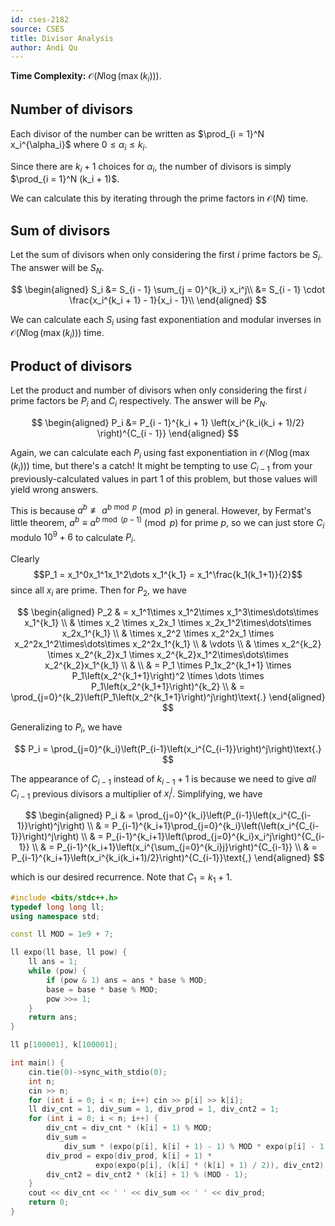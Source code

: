 ```yaml
---
id: cses-2182
source: CSES
title: Divisor Analysis
author: Andi Qu
---
```


**Time Complexity:** $\mathcal O(N \log(\max(k_i)))$.

## Number of divisors

Each divisor of the number can be written as $\prod_{i = 1}^N x_i^{\alpha_i}$
where $0 \leq \alpha_i \leq k_i$.

Since there are $k_i + 1$ choices for $\alpha_i$, the number of divisors is
simply $\prod_{i = 1}^N (k_i + 1)$.

We can calculate this by iterating through the prime factors in $\mathcal O(N)$
time.

## Sum of divisors

Let the sum of divisors when only considering the first $i$ prime factors be
$S_i$. The answer will be $S_N$.

$$
\begin{aligned}
S_i &= S_{i - 1} \sum_{j = 0}^{k_i} x_i^j\\
    &= S_{i - 1} \cdot \frac{x_i^{k_i + 1} - 1}{x_i - 1}\\
\end{aligned}
$$

We can calculate each $S_i$ using fast exponentiation and modular inverses in
$\mathcal O(N \log(\max(k_i)))$ time.

## Product of divisors

Let the product and number of divisors when only considering the first $i$ prime
factors be $P_i$ and $C_i$ respectively. The answer will be $P_N$.

$$
\begin{aligned}
P_i &= P_{i - 1}^{k_i + 1} \left(x_i^{k_i(k_i + 1)/2} \right)^{C_{i - 1}}
\end{aligned}
$$

Again, we can calculate each $P_i$ using fast exponentiation in
$\mathcal O(N \log(\max(k_i)))$ time, but there's a catch! It might be tempting
to use $C_{i - 1}$ from your previously-calculated values in part 1 of this
problem, but those values will yield wrong answers.

This is because $a^b \not \equiv a^{b \bmod p} \pmod{p}$ in general. However, by
Fermat's little theorem, $a^b \equiv a^{b \bmod (p - 1)} \pmod{p}$ for prime
$p$, so we can just store $C_i$ modulo $10^9 + 6$ to calculate $P_i$.

<Spoiler title="How do we get this recurrence?">

Clearly
$$P_1 = x_1^0x_1^1x_1^2\dots x_1^{k_1} = x_1^\frac{k_1(k_1+1)}{2}$$
since all $x_i$ are prime. Then for $P_2$, we have

$$
\begin{aligned}
P_2 & = x_1^1\times x_1^2\times x_1^3\times\dots\times x_1^{k_1} \\
& \times x_2 \times x_2x_1 \times x_2x_1^2\times\dots\times x_2x_1^{k_1} \\
& \times x_2^2 \times x_2^2x_1 \times x_2^2x_1^2\times\dots\times x_2^2x_1^{k_1} \\
& \vdots \\
& \times x_2^{k_2} \times x_2^{k_2}x_1 \times x_2^{k_2}x_1^2\times\dots\times x_2^{k_2}x_1^{k_1} \\
& \\
& = P_1 \times P_1x_2^{k_1+1} \times P_1\left(x_2^{k_1+1}\right)^2 \times \dots \times P_1\left(x_2^{k_1+1}\right)^{k_2} \\
& = \prod_{j=0}^{k_2}\left(P_1\left(x_2^{k_1+1}\right)^j\right)\text{.}
\end{aligned}
$$

Generalizing to $P_i$, we have

$$
P_i = \prod_{j=0}^{k_i}\left(P_{i-1}\left(x_i^{C_{i-1}}\right)^j\right)\text{.}
$$

The appearance of $C_{i-1}$ instead of $k_{i-1} + 1$ is because we need to give _all_ $C_{i-1}$ previous divisors a multiplier of $x_i^j$.
Simplifying, we have

$$
\begin{aligned}
P_i & = \prod_{j=0}^{k_i}\left(P_{i-1}\left(x_i^{C_{i-1}}\right)^j\right) \\
& = P_{i-1}^{k_i+1}\prod_{j=0}^{k_i}\left(\left(x_i^{C_{i-1}}\right)^j\right) \\
& = P_{i-1}^{k_i+1}\left(\prod_{j=0}^{k_i}x_i^j\right)^{C_{i-1}} \\
& = P_{i-1}^{k_i+1}\left(x_i^{\sum_{j=0}^{k_i}j}\right)^{C_{i-1}} \\
    & = P_{i-1}^{k_i+1}\left(x_i^{k_i(k_i+1)/2}\right)^{C_{i-1}}\text{,}
\end{aligned}
$$

which is our desired recurrence.
Note that $C_1 = k_1 + 1$.

</Spoiler>

<LanguageSection>

<CPPSection>

```cpp
#include <bits/stdc++.h>
typedef long long ll;
using namespace std;

const ll MOD = 1e9 + 7;

ll expo(ll base, ll pow) {
	ll ans = 1;
	while (pow) {
		if (pow & 1) ans = ans * base % MOD;
		base = base * base % MOD;
		pow >>= 1;
	}
	return ans;
}

ll p[100001], k[100001];

int main() {
	cin.tie(0)->sync_with_stdio(0);
	int n;
	cin >> n;
	for (int i = 0; i < n; i++) cin >> p[i] >> k[i];
	ll div_cnt = 1, div_sum = 1, div_prod = 1, div_cnt2 = 1;
	for (int i = 0; i < n; i++) {
		div_cnt = div_cnt * (k[i] + 1) % MOD;
		div_sum =
		    div_sum * (expo(p[i], k[i] + 1) - 1) % MOD * expo(p[i] - 1, MOD - 2) % MOD;
		div_prod = expo(div_prod, k[i] + 1) *
		           expo(expo(p[i], (k[i] * (k[i] + 1) / 2)), div_cnt2) % MOD;
		div_cnt2 = div_cnt2 * (k[i] + 1) % (MOD - 1);
	}
	cout << div_cnt << ' ' << div_sum << ' ' << div_prod;
	return 0;
}
```

</CPPSection>

</LanguageSection>
